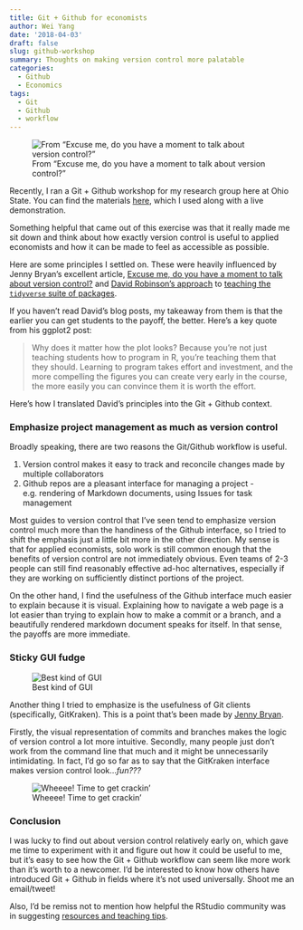 ```yaml
---
title: Git + Github for economists
author: Wei Yang
date: '2018-04-03'
draft: false
slug: github-workshop
summary: Thoughts on making version control more palatable
categories:
  - Github
  - Economics
tags:
  - Git
  - Github
  - workflow
---
```


<style>
p.caption {
  font-size: 0.8em;
}
</style>

![From “Excuse me, do you have a moment to talk about version control?"](/post/2018-04-03-github-workshop_files/github_collaboration.png)

Recently, I ran a Git + Github workshop for my research group here at Ohio State. You can find the materials [here](http://rpubs.com/weiyangtham/376054), which I used along with a live demonstration. 

Something helpful that came out of this exercise was that it really made me sit down and think about how exactly version control is useful to applied economists and how it can be made to feel as accessible as possible. 

Here are some principles I settled on. These were heavily influenced by Jenny Bryan's excellent article, [Excuse me, do you have a moment to talk about version control?](https://peerj.com/preprints/3159.pdf) and [David Robinson's approach](http://varianceexplained.org/r/why-I-use-ggplot2/) to [teaching the `tidyverse` suite of packages](http://varianceexplained.org/r/teach-tidyverse/). 

If you haven't read David's blog posts, my takeaway from them is that the earlier you can get students to the payoff, the better. Here's a key quote from his ggplot2 post: 

> Why does it matter how the plot looks? Because you’re not just teaching students how to program in R, you’re teaching them that they should. Learning to program takes effort and investment, and the more compelling the figures you can create very early in the course, the more easily you can convince them it is worth the effort.

Here's how I translated David's principles into the Git + Github context. 

### Emphasize project management as much as version control

Broadly speaking, there are two reasons the Git/Github workflow is useful. 

1. Version control makes it easy to track and reconcile changes made by multiple collaborators
1. Github repos are a pleasant interface for managing a project - e.g. rendering of Markdown documents, using Issues for task management

Most guides to version control that I've seen tend to emphasize version control much more than the handiness of the Github interface, so I tried to shift the emphasis just a little bit more in the other direction. My sense is that for applied economists, solo work is still common enough that the benefits of version control are not immediately obvious. Even teams of 2-3 people can still find reasonably effective ad-hoc alternatives, especially if they are working on sufficiently distinct portions of the project.

On the other hand, I find the usefulness of the Github interface much easier to explain because it is visual. Explaining how to navigate a web page is a lot easier than trying to explain how to make a commit or a branch, and a beautifully rendered markdown document speaks for itself. In that sense, the payoffs are more immediate. 

### Sticky GUI fudge

![Best kind of GUI](https://ofbatteranddough.com/wp-content/uploads/2017/08/Brownie-pie-chocolate-fudge-featured-2-12-1170x617.jpg)

Another thing I tried to emphasize is the usefulness of Git clients (specifically, GitKraken). This is a point that's been made by [Jenny Bryan](http://happygitwithr.com/git-client.html).

Firstly, the visual representation of commits and branches makes the logic of version control a lot more intuitive. Secondly, many people just don't work from the command line that much and it might be unnecessarily intimidating. In fact, I'd go so far as to say that the GitKraken interface makes version control look...*fun???*

![Wheeee! Time to get crackin'](https://i.imgur.com/lXtZnV2.png)

### Conclusion

I was lucky to find out about version control relatively early on, which gave me time to experiment with it and figure out how it could be useful to me, but it's easy to see how the Git + Github workflow can seem like more work than it's worth to a newcomer. I'd be interested to know how others have introduced Git + Github in fields where it's not used universally. Shoot me an email/tweet!

Also, I'd be remiss not to mention how helpful the RStudio community was in suggesting [resources and teaching tips](https://community.rstudio.com/t/what-are-your-favorite-slides-other-material-for-teaching-github-to-complete-beginners/5706). 



